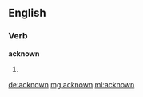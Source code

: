 ==English==

===Verb===
'''acknown'''

# {{past of|[[acknow]]}}

[[de:acknown]]
[[mg:acknown]]
[[ml:acknown]]